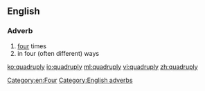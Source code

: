 ==English==

===Adverb===
{{en-adv|-}}

# [[four]] times
# in four (often different) ways

[[Category:en:Four]]
[[Category:English adverbs]]

[[ko:quadruply]]
[[io:quadruply]]
[[ml:quadruply]]
[[vi:quadruply]]
[[zh:quadruply]]